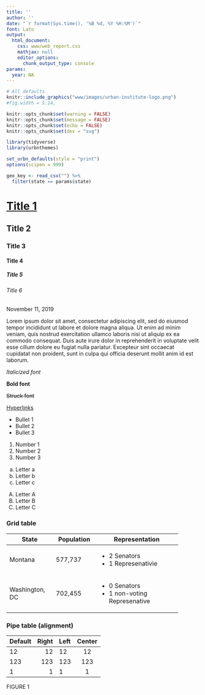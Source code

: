 ```yaml
---
title: ''
author: ''
date: "`r format(Sys.time(), '%B %d, %Y %H:%M')`"
font: Lato
output:
  html_document:
    css: www/web_report.css
    mathjax: null    
    editor_options:
      chunk_output_type: console
params:
  year: NA
---
```


```{=html}
<style>
@media print{
  a[href]:after{
    content:""!important;
  }
}
</style>

<style>
@import url('https://fonts.googleapis.com/css?family=Lato&display=swap');
</style>

<link rel="stylesheet" href="//fonts.googleapis.com/css?family=Lato" />
```

```r
# All defaults
knitr::include_graphics("www/images/urban-institute-logo.png")
#fig.width = 5.14, 

```

```r
knitr::opts_chunk$set(warning = FALSE)
knitr::opts_chunk$set(message = FALSE)
knitr::opts_chunk$set(echo = FALSE)
knitr::opts_chunk$set(dev = "svg")

```

```r
library(tidyverse)
library(urbnthemes)

set_urbn_defaults(style = "print")
options(scipen = 999)

```

```r
geo_key <- read_csv("") %>%
  filter(state == params$state)

```

<!--html_start-->

# [Title 1](https://www.urban.org/)

## Title 2

### Title 3

#### Title 4

##### Title 5

###### Title 6

<p class="header-caption">November 11, 2019</p>

Lorem ipsum dolor sit amet, consectetur adipiscing elit, sed do eiusmod tempor incididunt ut labore et dolore magna aliqua. Ut enim ad minim veniam, quis nostrud exercitation ullamco laboris nisi ut aliquip ex ea commodo consequat. Duis aute irure dolor in reprehenderit in voluptate velit esse cillum dolore eu fugiat nulla pariatur. Excepteur sint occaecat cupidatat non proident, sunt in culpa qui officia deserunt mollit anim id est laborum.

*Italicized font*

**Bold font**

~~Struck font~~

[Hyperlinks](https://urbaninstitute.github.io/r-at-urban/index.html)

* Bullet 1
* Bullet 2
* Bullet 3

1) Number 1
2) Number 2
3) Number 3

a) Letter a
b) Letter b
c) Letter c

A) Letter A
B) Letter B
C) Letter C


### Grid table
+----------------+---------------+------------------------------+
| State          | Population    | Representation               |
+================+===============+==============================+
| Montana        | 577,737       | - 2 Senators                 |
|                |               | - 1 Represenativie           |
+----------------+---------------+------------------------------+
| Washington, DC | 702,455       | - 0 Senators                 |
|                |               | - 1 non-voting Represenative |
+----------------+---------------+------------------------------+


### Pipe table (alignment)
| Default | Right | Left | Center |
|---------|------:|:-----|:------:|
|    12   |   12  |  12  |    12  |
|   123   |  123  |  123 |   123  |
|     1   |    1  |    1 |     1  |

<div id="figure_number">FIGURE 1</div>

<!--html_end-->

